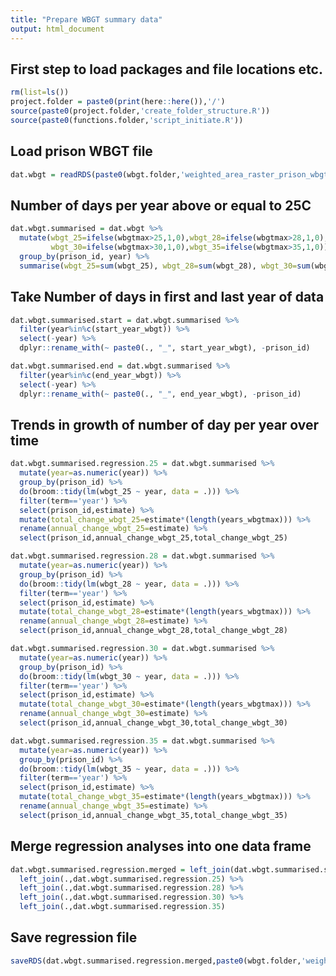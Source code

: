 ```yaml
---
title: "Prepare WBGT summary data"
output: html_document
---
```

## First step to load packages and file locations etc.
```r
rm(list=ls())
project.folder = paste0(print(here::here()),'/')
source(paste0(project.folder,'create_folder_structure.R'))
source(paste0(functions.folder,'script_initiate.R'))
```

## Load prison WBGT file
```r
dat.wbgt = readRDS(paste0(wbgt.folder,'weighted_area_raster_prison_wbgtmax_daily_',start_year_wbgt,'_',end_year_wbgt,'.rds'))
```

## Number of days per year above or equal to 25C
```r
dat.wbgt.summarised = dat.wbgt %>%
  mutate(wbgt_25=ifelse(wbgtmax>25,1,0),wbgt_28=ifelse(wbgtmax>28,1,0),
         wbgt_30=ifelse(wbgtmax>30,1,0),wbgt_35=ifelse(wbgtmax>35,1,0)) %>%
  group_by(prison_id, year) %>%
  summarise(wbgt_25=sum(wbgt_25), wbgt_28=sum(wbgt_28), wbgt_30=sum(wbgt_30), wbgt_35=sum(wbgt_35))
```

## Take Number of days in first and last year of data
```r
dat.wbgt.summarised.start = dat.wbgt.summarised %>%
  filter(year%in%c(start_year_wbgt)) %>%
  select(-year) %>%
  dplyr::rename_with(~ paste0(., "_", start_year_wbgt), -prison_id)

dat.wbgt.summarised.end = dat.wbgt.summarised %>%
  filter(year%in%c(end_year_wbgt)) %>%
  select(-year) %>%
  dplyr::rename_with(~ paste0(., "_", end_year_wbgt), -prison_id)
```

## Trends in growth of number of day per year over time
```r
dat.wbgt.summarised.regression.25 = dat.wbgt.summarised %>%
  mutate(year=as.numeric(year)) %>%
  group_by(prison_id) %>%
  do(broom::tidy(lm(wbgt_25 ~ year, data = .))) %>%
  filter(term=='year') %>%
  select(prison_id,estimate) %>%
  mutate(total_change_wbgt_25=estimate*(length(years_wbgtmax))) %>%
  rename(annual_change_wbgt_25=estimate) %>%
  select(prison_id,annual_change_wbgt_25,total_change_wbgt_25)

dat.wbgt.summarised.regression.28 = dat.wbgt.summarised %>%
  mutate(year=as.numeric(year)) %>%
  group_by(prison_id) %>%
  do(broom::tidy(lm(wbgt_28 ~ year, data = .))) %>%
  filter(term=='year') %>%
  select(prison_id,estimate) %>%
  mutate(total_change_wbgt_28=estimate*(length(years_wbgtmax))) %>%
  rename(annual_change_wbgt_28=estimate) %>%
  select(prison_id,annual_change_wbgt_28,total_change_wbgt_28)

dat.wbgt.summarised.regression.30 = dat.wbgt.summarised %>%
  mutate(year=as.numeric(year)) %>%
  group_by(prison_id) %>%
  do(broom::tidy(lm(wbgt_30 ~ year, data = .))) %>%
  filter(term=='year') %>%
  select(prison_id,estimate) %>%
  mutate(total_change_wbgt_30=estimate*(length(years_wbgtmax))) %>%
  rename(annual_change_wbgt_30=estimate) %>%
  select(prison_id,annual_change_wbgt_30,total_change_wbgt_30)

dat.wbgt.summarised.regression.35 = dat.wbgt.summarised %>%
  mutate(year=as.numeric(year)) %>%
  group_by(prison_id) %>%
  do(broom::tidy(lm(wbgt_35 ~ year, data = .))) %>%
  filter(term=='year') %>%
  select(prison_id,estimate) %>%
  mutate(total_change_wbgt_35=estimate*(length(years_wbgtmax))) %>%
  rename(annual_change_wbgt_35=estimate) %>%
  select(prison_id,annual_change_wbgt_35,total_change_wbgt_35)
```

## Merge regression analyses into one data frame
```r
dat.wbgt.summarised.regression.merged = left_join(dat.wbgt.summarised.start,dat.wbgt.summarised.end) %>%
  left_join(.,dat.wbgt.summarised.regression.25) %>%
  left_join(.,dat.wbgt.summarised.regression.28) %>%
  left_join(.,dat.wbgt.summarised.regression.30) %>%
  left_join(.,dat.wbgt.summarised.regression.35)
```

## Save regression file
```r
saveRDS(dat.wbgt.summarised.regression.merged,paste0(wbgt.folder,'weighted_area_raster_prison_wbgtmax_daily_',start_year_wbgt,'_',end_year_wbgt,'_regression_analysis.rds'))
```
